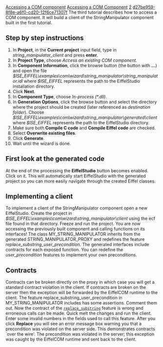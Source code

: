 [[Property:title|Accessing a COM component]]
[[Property:link_title|Accessing a COM Component]]
[[Property:weight|2]]
[[Property:uuid|d27be959-8f8e-a6f0-cd20-12f6ce71307f]]
The third tutorial describes how to access a COM component. It will build a client of the <eiffel>StringManipulator</eiffel> component built in the first tutorial. 
==Step by step instructions==
#  In '''Project''', in the '''Current project''' input field, type in ''string_manipulator_client'' and press '''enter'''. 
#  In '''Project Type''', choose ''Access an existing COM component''. 
#  In '''Component Information''', click the browse button (the button with '''...''') and open the file ''$ISE_EIFFEL\examples\com\wizard\string_manipulator\string_manipulator.idl'' where ''$ISE_EIFFEL'' represents the path to the EiffelStudio installation directory. 
#  Click '''Next'''. 
#  In '''Component Type''', choose ''In-process (*.dll)''. 
#  In '''Generation Options''', click the browse button and select the directory where the project should be created (later referenced as ''destination folder''). Choose ''$ISE_EIFFEL\examples\com\wizard\string_manipulator\generated\client'' where ''$ISE_EIFFEL'' represents the path to the EiffelStudio directory. 
#  Make sure both '''Compile C code''' and '''Compile Eiffel code''' are checked. 
#  Select '''Overwrite existing files'''. 
#  Click '''Generate'''. 
#  Wait until the wizard is done. 

==First look at the generated code==
At the end of the processing the '''EiffelStudio''' button becomes enabled. Click on it. This will automatically start EiffelStudio with the generated project so you can more easily navigate through the created Eiffel classes. 
{{note|When accessing a COM component the EiffelCOM Wizard will generate a precompiled library which includes all the generated classes. This allows for easy browsing of the generated classes, however a precompilation project is read-only, so you need to start another EiffelStudio to reuse the generated classes. The interesting classes are all related to the coclass proxy <eiffel>STRING_MANIPULATOR_PROXY</eiffel>. The proxy is the Eiffel class that gives access to the component. Each feature on the proxy calls the corresponding interface function on the component. You can use the EiffelStudio opened by the wizard to browse through the generated classes and study the class hierarchy.}}

==Implementing a client==
To implement a client of the <eiffel>StringManipulator</eiffel> component open a new EiffelStudio. Create the project in ''$ISE_EIFFEL\examples\com\wizard\string_manipulator\client'' using the ecf file found in that directory. Freeze and run the project. You are now accessing the previously built component and calling functions on its interfaces! The class <eiffel>MY_STRING_MANIPULATOR</eiffel> inherits from the generated <eiffel>STRING_MANIPULATOR_PROXY</eiffel> and redefines the feature ''replace_substring_user_precondition''. The generated interfaces include contracts for each exposed function. You can redefine the ''user_precondition'' features to implement your own preconditions. 
{{note|If a COM component should be added to an existing client, the generated ecf file can be added as a library. }}

==Contracts==
Contracts can be broken directly on the proxy in which case you will get a standard contract violation in the client. If contracts are broken on the server then the exception will be forwarded by the EiffelCOM runtime to the client. The feature replace_substring_user_precondition in <eiffel>MY_STRING_MANIPULATOR</eiffel> includes has some assertions. Comment them out. Now the contract of the [[ref:libraries/base/reference/string_8_chart|<code>replace_substring </code>]] feature is wrong and erroneous calls can be made. Quick melt the changes and run the client. Enter some invalid numbers in the fields used to call this feature. After you click '''Replace''' you will see an error message box warning you that a precondition was violated on the server side. This demonstrates contracts `over the wire'. The precondition was violated in the server; this exception was caught by the EiffelCOM runtime and sent back to the client. 
{{seealso|<br/>
[[Creating a new COM component|Creating a new COM component]]  <br/>
[[Creating a new component from an Eiffel project|Creating a new component from an Eiffel Project]]  }}





